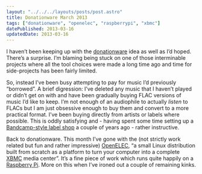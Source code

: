 ```yaml
---
layout: "../../../layouts/posts/post.astro"
title: Donationware March 2013
tags: ["donationware", "openelec", "raspberrypi", "xbmc"]
datePublished: 2013-03-16
updatedDate: 2013-03-16
---
```


I haven’t been keeping up with the [donationware](/notes/donationware-march-2013) idea as well as I’d hoped. There’s a surprise. I’m blaming being stuck on one of those interminable projects where all the tool choices were made a long time ago and time for side-projects has been fairly limited.

So, instead I’ve been busy attempting to pay for music I’d previously “borrowed”. A brief digression: I’ve deleted any music that I haven’t played or didn’t get on with and have been gradually buying FLAC versions of music I’d like to keep. I’m not enough of an audiophile to actually _listen_ to FLACs but I am just obsessive enough to buy them and convert to a more practical format. I’ve been buying directly from artists or labels where possible. This is oddly satisfying and - having spent some time setting up a [Bandcamp-style label shop](http://shop.unchartedaudio.com/) a couple of years ago - rather instructive.

Back to donationware. This month I’ve gone with the (not strictly work related but fun and rather impressive) [OpenELEC](http://www.openelec.tv/), “a small Linux distribution built from scratch as a platform to turn your computer into a complete [XBMC](http://xbmc.org/) media center”. It’s a fine piece of work which runs quite happily on a [Raspberry Pi](http://www.raspberrypi.org/). More on this when I’ve ironed out a couple of remaining kinks.
